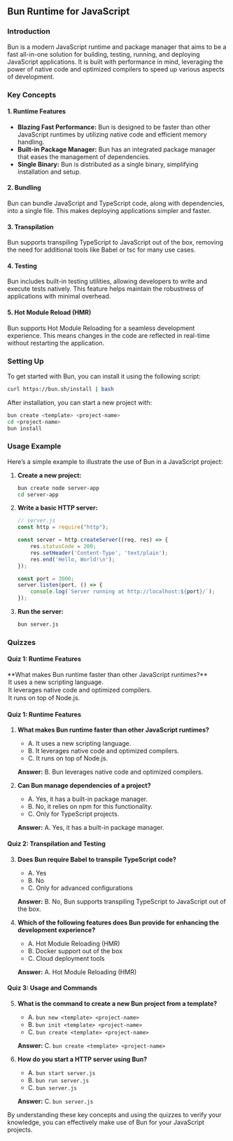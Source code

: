 ## Bun Runtime for JavaScript

### Introduction
Bun is a modern JavaScript runtime and package manager that aims to be a fast all-in-one solution for building, testing, running, and deploying JavaScript applications. It is built with performance in mind, leveraging the power of native code and optimized compilers to speed up various aspects of development.

### Key Concepts

#### 1. **Runtime Features**
   - **Blazing Fast Performance:** Bun is designed to be faster than other JavaScript runtimes by utilizing native code and efficient memory handling.
   - **Built-in Package Manager:** Bun has an integrated package manager that eases the management of dependencies.
   - **Single Binary:** Bun is distributed as a single binary, simplifying installation and setup.

#### 2. **Bundling**
   Bun can bundle JavaScript and TypeScript code, along with dependencies, into a single file. This makes deploying applications simpler and faster.

#### 3. **Transpilation**
   Bun supports transpiling TypeScript to JavaScript out of the box, removing the need for additional tools like Babel or tsc for many use cases.

#### 4. **Testing**
   Bun includes built-in testing utilities, allowing developers to write and execute tests natively. This feature helps maintain the robustness of applications with minimal overhead.

#### 5. **Hot Module Reload (HMR)**
   Bun supports Hot Module Reloading for a seamless development experience. This means changes in the code are reflected in real-time without restarting the application.

### Setting Up
To get started with Bun, you can install it using the following script:
```sh
curl https://bun.sh/install | bash
```
After installation, you can start a new project with:

```sh
bun create <template> <project-name>
cd <project-name>
bun install
```

### Usage Example
Here’s a simple example to illustrate the use of Bun in a JavaScript project:

1. **Create a new project:**
   ```sh
   bun create node server-app
   cd server-app
   ```

2. **Write a basic HTTP server:**
   ```js
   // server.js
   const http = require("http");

   const server = http.createServer((req, res) => {
       res.statusCode = 200;
       res.setHeader('Content-Type', 'text/plain');
       res.end('Hello, World!\n');
   });

   const port = 3000;
   server.listen(port, () => {
       console.log(`Server running at http://localhost:${port}/`);
   });
   ```

3. **Run the server:**
   ```sh
   bun server.js
   ```

### Quizzes


#### Quiz 1: Runtime Features

<MultipleChoiceQuiz slug="runtime-features" correctAnswer={1}>
<Question> 
**What makes Bun runtime faster than other JavaScript runtimes?**
</Question>

<Option>It uses a new scripting language.</Option>
<Option>It leverages native code and optimized compilers.</Option>
<Option>It runs on top of Node.js.</Option>

</MultipleChoiceQuiz>

#### Quiz 1: Runtime Features

1. **What makes Bun runtime faster than other JavaScript runtimes?**
   - A. It uses a new scripting language.
   - B. It leverages native code and optimized compilers.
   - C. It runs on top of Node.js.
   
   **Answer:** B. Bun leverages native code and optimized compilers.

2. **Can Bun manage dependencies of a project?**
   - A. Yes, it has a built-in package manager.
   - B. No, it relies on npm for this functionality.
   - C. Only for TypeScript projects.
   
   **Answer:** A. Yes, it has a built-in package manager.

#### Quiz 2: Transpilation and Testing

3. **Does Bun require Babel to transpile TypeScript code?**
   - A. Yes
   - B. No
   - C. Only for advanced configurations
   
   **Answer:** B. No, Bun supports transpiling TypeScript to JavaScript out of the box.

4. **Which of the following features does Bun provide for enhancing the development experience?**
   - A. Hot Module Reloading (HMR)
   - B. Docker support out of the box
   - C. Cloud deployment tools
   
   **Answer:** A. Hot Module Reloading (HMR)

#### Quiz 3: Usage and Commands

5. **What is the command to create a new Bun project from a template?**
   - A. `bun new <template> <project-name>`
   - B. `bun init <template> <project-name>`
   - C. `bun create <template> <project-name>`
   
   **Answer:** C. `bun create <template> <project-name>`

6. **How do you start a HTTP server using Bun?**
   - A. `bun start server.js`
   - B. `bun run server.js`
   - C. `bun server.js`
   
   **Answer:** C. `bun server.js`

By understanding these key concepts and using the quizzes to verify your knowledge, you can effectively make use of Bun for your JavaScript projects.